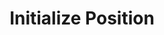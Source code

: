 ---
title: "Initialize Position"
description: "Returns all plants from the system that the user has access to"
openapi: "../../../openapi.json POST /dammv2/initialize"
---
